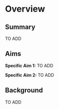 # Overview

## Summary 

TO ADD


## Aims

**Specific Aim 1:** TO ADD

**Specific Aim 2:** TO ADD

## Background

TO ADD